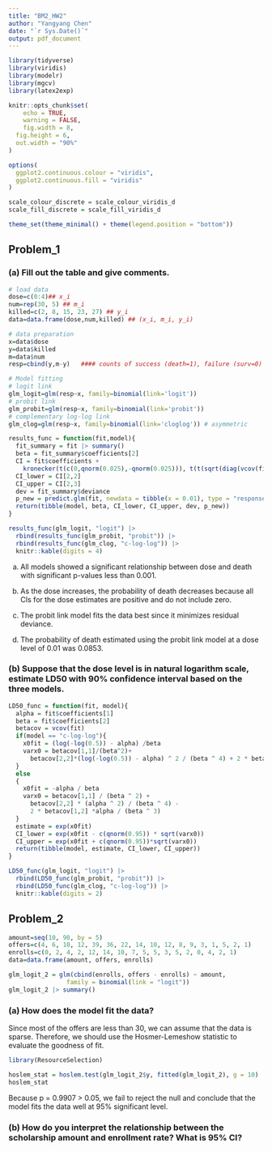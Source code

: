 ```yaml
---
title: "BM2_HW2"
author: "Yangyang Chen"
date: "`r Sys.Date()`"
output: pdf_document
---
```


```r
library(tidyverse)
library(viridis)
library(modelr)
library(mgcv)
library(latex2exp)

knitr::opts_chunk$set(
	echo = TRUE,
	warning = FALSE,
	fig.width = 8, 
  fig.height = 6,
  out.width = "90%"
)

options(
  ggplot2.continuous.colour = "viridis",
  ggplot2.continuous.fill = "viridis"
)

scale_colour_discrete = scale_colour_viridis_d
scale_fill_discrete = scale_fill_viridis_d

theme_set(theme_minimal() + theme(legend.position = "bottom"))
```

## Problem_1

### (a) Fill out the table and give comments.

```r
# load data
dose=c(0:4)## x_i
num=rep(30, 5) ## m_i
killed=c(2, 8, 15, 23, 27) ## y_i
data=data.frame(dose,num,killed) ## (x_i, m_i, y_i)

# data preparation
x=data$dose
y=data$killed
m=data$num
resp=cbind(y,m-y)   #### counts of success (death=1), failure (surv=0)

# Model fitting
# logit link
glm_logit=glm(resp~x, family=binomial(link='logit'))
# probit link
glm_probit=glm(resp~x, family=binomial(link='probit'))
# complementary log-log link
glm_clog=glm(resp~x, family=binomial(link='cloglog')) # asymmetric

results_func = function(fit,model){
  fit_summary = fit |> summary()
  beta = fit_summary$coefficients[2]
  CI = fit$coefficients +
    kronecker(t(c(0,qnorm(0.025),-qnorm(0.025))), t(t(sqrt(diag(vcov(fit))))))
  CI_lower = CI[2,2]
  CI_upper = CI[2,3]
  dev = fit_summary$deviance
  p_new = predict.glm(fit, newdata = tibble(x = 0.01), type = "response")
  return(tibble(model, beta, CI_lower, CI_upper, dev, p_new))
}

results_func(glm_logit, "logit") |> 
  rbind(results_func(glm_probit, "probit")) |> 
  rbind(results_func(glm_clog, "c-log-log")) |> 
  knitr::kable(digits = 4)
```

(a) All models showed a significant relationship between dose and death with significant p-values less than 0.001.

(b) As the dose increases, the probability of death decreases because all CIs for the dose estimates are positive and do not include zero.

(c) The probit link model fits the data best since it minimizes residual deviance.

(d) The probability of death estimated using the probit link model at a dose level of 0.01 was 0.0853.

### (b) Suppose that the dose level is in natural logarithm scale, estimate LD50 with 90% confidence interval based on the three models.

```r
LD50_func = function(fit, model){
  alpha = fit$coefficients[1]
  beta = fit$coefficients[2]
  betacov = vcov(fit)
  if(model == "c-log-log"){
    x0fit = (log(-log(0.5)) - alpha) /beta
    varx0 = betacov[1,1]/(beta^2)+
      betacov[2,2]*(log(-log(0.5)) - alpha) ^ 2 / (beta ^ 4) + 2 * betacov[1,2] * (log(-log(0.5)) - alpha) / (beta ^ 3)
  }
  else
  {
    x0fit = -alpha / beta
    varx0 = betacov[1,1] / (beta ^ 2) +
      betacov[2,2] * (alpha ^ 2) / (beta ^ 4) - 
      2 * betacov[1,2] *alpha / (beta ^ 3)
  }
  estimate = exp(x0fit)
  CI_lower = exp(x0fit - c(qnorm(0.95)) * sqrt(varx0))
  CI_upper = exp(x0fit + c(qnorm(0.95))*sqrt(varx0))
  return(tibble(model, estimate, CI_lower, CI_upper))
}

LD50_func(glm_logit, "logit") |> 
  rbind(LD50_func(glm_probit, "probit")) |> 
  rbind(LD50_func(glm_clog, "c-log-log")) |> 
  knitr::kable(digits = 2)
```

## Problem_2

```r
amount=seq(10, 90, by = 5)
offers=c(4, 6, 10, 12, 39, 36, 22, 14, 10, 12, 8, 9, 3, 1, 5, 2, 1)
enrolls=c(0, 2, 4, 2, 12, 14, 10, 7, 5, 5, 3, 5, 2, 0, 4, 2, 1)
data=data.frame(amount, offers, enrolls)
```

```r
glm_logit_2 = glm(cbind(enrolls, offers - enrolls) ~ amount,
                family = binomial(link = "logit"))
glm_logit_2 |> summary()
```

### (a) How does the model fit the data?

Since most of the offers are less than 30, we can assume that the data is sparse. Therefore, we should use the Hosmer-Lemeshow statistic to evaluate the goodness of fit.

```r
library(ResourceSelection)
```

```r
hoslem_stat = hoslem.test(glm_logit_2$y, fitted(glm_logit_2), g = 10)
hoslem_stat
```
Because p = 0.9907 > 0.05, we fail to reject the null and conclude that the model fits the data well at 95% significant level.

### (b) How do you interpret the relationship between the scholarship amount and enrollment rate? What is 95% CI?

```r

```

